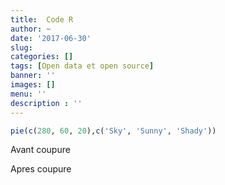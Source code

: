 ```yaml
---
title:  Code R
author: ~
date: '2017-06-30'
slug: 
categories: []
tags: [Open data et open source]
banner: ''
images: []
menu: ''
description : ''
---
```


```r
pie(c(280, 60, 20),c('Sky', 'Sunny', 'Shady'))
```

Avant coupure 

<!--more-->

Apres coupure